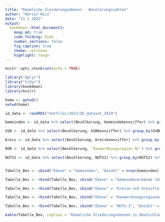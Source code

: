```yaml
---
title: "Räumliche Gleiderungsebenen - Bevölerungszahlen"
author: "Marvin Reis"
date: "21 1 2022"
output:
  bookdown::html_document2:
    keep_md: true
    code_folding: hide
    number_sections: false
    fig_caption: true
    theme: cerulean
    highlight: tango
---
```


```r
knitr::opts_chunk$set(echo = TRUE)
```

```r
library("dplyr")
library("tidyr")
library(bookdown)
library(knitr)

home <- getwd()
setwd(home)

id_data <- readRDS("Outfiles/2022/ID_dataset_2019")
```


```r
Gemeinden <- id_data %>% select(Bevölkerung, Gemeindekennziffer) %>% group_by(Gemeindekennziffer) %>% mutate(Bev = sum(Bevölkerung)*100) %>% ungroup() %>% select(-Bevölkerung) %>% unique() %>% filter(Bev > 0)

GVB <- id_data %>% select(Bevölkerung, GVBKennziffer) %>% group_by(GVBKennziffer) %>% mutate(Bev = sum(Bevölkerung)*100) %>% ungroup() %>% select(-Bevölkerung) %>% unique() %>% filter(Bev > 0)

Kreis <- id_data %>% select(Bevölkerung, Kreiskennziffer) %>% group_by(Kreiskennziffer) %>% mutate(Bev = sum(Bevölkerung)*100) %>% ungroup() %>% select(-Bevölkerung) %>% unique() %>% filter(Bev > 0)

ROR <- id_data %>% select(Bevölkerung, `Raumordnungsregion Nr`) %>% group_by(`Raumordnungsregion Nr`) %>% mutate(Bev = sum(Bevölkerung)*100) %>% ungroup() %>% select(-Bevölkerung) %>% unique() %>% filter(Bev > 0)

NUTS2 <- id_data %>% select(Bevölkerung, NUTS2) %>% group_by(NUTS2) %>% mutate(Bev = sum(Bevölkerung)*100) %>% ungroup() %>% select(-Bevölkerung) %>% unique() %>% filter(Bev > 0)


Tabelle_Bev <- cbind("Ebene" = "Gemeinden", "Anzahl" = nrow(Gemeinden), "Mittlere Bevölkerungszahl" = round(mean(Gemeinden$Bev)), "Minimum" = round(min(Gemeinden$Bev)), "Maximum" = round(max(Gemeinden$Bev)))

Tabelle_Bev <- rbind(Tabelle_Bev, cbind("Ebene" = "Gemeindeverbände (GVB)", "Anzahl" = nrow(GVB), "Mittlere Bevölkerungszahl" = round(mean(GVB$Bev)), "Minimum" = round(min(GVB$Bev)), "Maximum" = round(max(GVB$Bev))))

Tabelle_Bev <- rbind(Tabelle_Bev, cbind("Ebene" = "Kreise und kreisfreie Städte (Kreise)", "Anzahl" = nrow(Kreis), "Mittlere Bevölkerungszahl" = round(mean(Kreis$Bev)), "Minimum" = round(min(Kreis$Bev)), "Maximum" = round(max(Kreis$Bev))))

Tabelle_Bev <- rbind(Tabelle_Bev, cbind("Ebene" = "Raumordnungsregionen (ROR)", "Anzahl" = nrow(ROR), "Mittlere Bevölkerungszahl" = round(mean(ROR$Bev)), "Minimum" = round(min(ROR$Bev)), "Maximum" = round(max(ROR$Bev))))

Tabelle_Bev <- rbind(Tabelle_Bev, cbind("Ebene" = "NUTS-2", "Anzahl" = nrow(NUTS2), "Mittlere Bevölkerungszahl" = round(mean(NUTS2$Bev)), "Minimum" = round(min(NUTS2$Bev)), "Maximum" = round(max(NUTS2$Bev))))

kable(Tabelle_Bev, caption = "Räumliche Gliederungsebenen in Deutschland und ihre Bevölkerungszahlen")
```